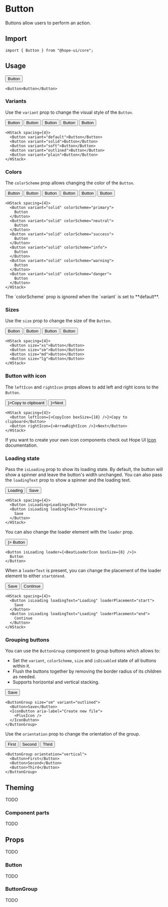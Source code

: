 

# Button

Buttons allow users to perform an action.

## Import

```tsx
import { Button } from "@hope-ui/core";
```

## Usage

<Preview>
  <Button>Button</Button>
</Preview>

```tsx
<Button>Button</Button>
```

### Variants

Use the `variant` prop to change the visual style of the `Button`.

<Preview>
  <HStack spacing={4}>
    <Button variant="default">Button</Button>
    <Button variant="solid">Button</Button>
    <Button variant="soft">Button</Button>
    <Button variant="outlined">Button</Button>
    <Button variant="plain">Button</Button>
  </HStack>
</Preview>

```tsx
<HStack spacing={4}>
  <Button variant="default">Button</Button>
  <Button variant="solid">Button</Button>
  <Button variant="soft">Button</Button>
  <Button variant="outlined">Button</Button>
  <Button variant="plain">Button</Button>
</HStack>
```

### Colors

The `colorScheme` prop allows changing the color of the `Button`.

<Preview>
  <HStack spacing={4}>
    <Button variant="solid" colorScheme="primary">
      Button
    </Button>
    <Button variant="solid" colorScheme="neutral">
      Button
    </Button>
    <Button variant="solid" colorScheme="success">
      Button
    </Button>
    <Button variant="solid" colorScheme="info">
      Button
    </Button>
    <Button variant="solid" colorScheme="warning">
      Button
    </Button>
    <Button variant="solid" colorScheme="danger">
      Button
    </Button>
  </HStack>
</Preview>

```tsx
<HStack spacing={4}>
  <Button variant="solid" colorScheme="primary">
    Button
  </Button>
  <Button variant="solid" colorScheme="neutral">
    Button
  </Button>
  <Button variant="solid" colorScheme="success">
    Button
  </Button>
  <Button variant="solid" colorScheme="info">
    Button
  </Button>
  <Button variant="solid" colorScheme="warning">
    Button
  </Button>
  <Button variant="solid" colorScheme="danger">
    Button
  </Button>
</HStack>
```

<Callout>
  <span>The `colorScheme` prop is ignored when the `variant` is set to **default**.</span>
</Callout>

### Sizes

Use the `size` prop to change the size of the `Button`.

<Preview>
  <HStack spacing={4}>
    <Button size="xs">Button</Button>
    <Button size="sm">Button</Button>
    <Button size="md">Button</Button>
    <Button size="lg">Button</Button>
  </HStack>
</Preview>

```tsx
<HStack spacing={4}>
  <Button size="xs">Button</Button>
  <Button size="sm">Button</Button>
  <Button size="md">Button</Button>
  <Button size="lg">Button</Button>
</HStack>
```

### Button with icon

The `leftIcon` and `rightIcon` props allows to add left and right icons to the `Button`.

<Preview>
  <HStack spacing={4}>
    <Button leftIcon={<CopyIcon boxSize={18} />}>Copy to clipboard</Button>
    <Button rightIcon={<ArrowRightIcon />}>Next</Button>
  </HStack>
</Preview>

```tsx
<HStack spacing={4}>
  <Button leftIcon={<CopyIcon boxSize={18} />}>Copy to clipboard</Button>
  <Button rightIcon={<ArrowRightIcon />}>Next</Button>
</HStack>
```

If you want to create your own icon components check out Hope UI [Icon](/docs/components/icon) documentation.

### Loading state

Pass the `isLoading` prop to show its loading state. By default, the button will show a spinner and leave the button's width unchanged. You can also pass the `loadingText` prop to show a spinner and the loading text.

<Preview>
  <HStack spacing={4}>
    <Button isLoading>Loading</Button>
    <Button isLoading loadingText="Processing">
      Save
    </Button>
  </HStack>
</Preview>

```tsx
<HStack spacing={4}>
  <Button isLoading>Loading</Button>
  <Button isLoading loadingText="Processing">
    Save
  </Button>
</HStack>
```

You can also change the loader element with the `loader` prop.

<Preview>
  <Button isLoading loader={<BeatLoaderIcon boxSize={8} />}>
    Button
  </Button>
</Preview>

```tsx
<Button isLoading loader={<BeatLoaderIcon boxSize={8} />}>
  Button
</Button>
```

When a `loaderText` is present, you can change the placement of the loader element to either `start`or`end`.

<Preview>
  <HStack spacing={4}>
    <Button isLoading loadingText="Loading" loaderPlacement="start">
      Save
    </Button>
    <Button isLoading loadingText="Loading" loaderPlacement="end">
      Continue
    </Button>
  </HStack>
</Preview>

```tsx
<HStack spacing={4}>
  <Button isLoading loadingText="Loading" loaderPlacement="start">
    Save
  </Button>
  <Button isLoading loadingText="Loading" loaderPlacement="end">
    Continue
  </Button>
</HStack>
```

### Grouping buttons

You can use the `ButtonGroup` component to group buttons which allows to:

- Set the `variant`, `colorScheme`, `size` and `isDisabled` state of all buttons within it.
- Flush the buttons together by removing the border radius of its children as needed.
- Supports horizontal and vertical stacking.

<Preview>
  <ButtonGroup size="sm" variant="outlined">
    <Button>Save</Button>
    <IconButton aria-label="Create new file">
      <PlusIcon />
    </IconButton>
  </ButtonGroup>
</Preview>

```tsx
<ButtonGroup size="sm" variant="outlined">
  <Button>Save</Button>
  <IconButton aria-label="Create new file">
    <PlusIcon />
  </IconButton>
</ButtonGroup>
```

Use the `orientation` prop to change the orientation of the group.

<Preview>
  <ButtonGroup orientation="vertical">
    <Button>First</Button>
    <Button>Second</Button>
    <Button>Third</Button>
  </ButtonGroup>
</Preview>

```tsx
<ButtonGroup orientation="vertical">
  <Button>First</Button>
  <Button>Second</Button>
  <Button>Third</Button>
</ButtonGroup>
```

## Theming

TODO

### Component parts

TODO

## Props

TODO

### Button

TODO

### ButtonGroup

TODO
